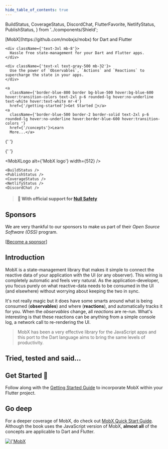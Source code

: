 ```yaml
---
hide_table_of_contents: true
---
```


  BuildStatus,
  CoverageStatus,
  DiscordChat,
  FlutterFavorite,
  NetlifyStatus,
  PublishStatus,
} from '../components/Shield';


<div className={'mb-16 grid grid-cols-2 gap-8 items-center justify-items-center'}>
  <div>
    <div className={'text-6xl font-extrabold'}>
      [MobX](https://github.com/mobxjs/mobx) for Dart and Flutter
    </div>

    <div className={'text-3xl mb-8'}>
      Hassle free state-management for your Dart and Flutter apps.
    </div>

    <div className={'text-xl text-gray-500 mb-32'}>
      Use the power of `Observables`, `Actions` and `Reactions` to supercharge the state in your apps.
    </div>

    <a
      className={'border-blue-800 border bg-blue-500 hover:bg-blue-600 hover:transition-colors text-2xl p-6 rounded-lg hover:no-underline text-white hover:text-white mr-4'}
      href={'/getting-started'}>Get Started 🚀</a>
    <a
      className={'border-blue-500 border-2 border-solid text-2xl p-6 rounded-lg hover:no-underline hover:border-blue-600 hover:transition-colors '}
      href={'/concepts'}>Learn
      More...</a>

  </div>

{' '}

{' '}

<MobXLogo alt={'MobX logo'} width={512} />

</div>

<div className={'bg-amber-100'}>
  <div className={'flex flex-wrap gap-4'}>
    <PubBadge name="mobx" />
    <PubBadge name="flutter_mobx" />
    <PubBadge name="mobx_codegen" />

    <BuildStatus />
    <PublishStatus />
    <CoverageStatus />
    <NetlifyStatus />
    <DiscordChat />

  </div>

</div>

<FlutterFavorite />

> #### 🚀 With official support for [Null Safety](https://dart.dev/null-safety)

## Sponsors

We are very thankful to our sponsors to make us part of their _Open Source
Software (OSS)_ program.

[[Become a sponsor](https://opencollective.com/mobx#sponsor)]

<SponsorList />

## Introduction

MobX is a state-management library that makes it simple to connect the reactive
data of your application with the UI (or any observer). This wiring is
completely automatic and feels very natural. As the application-developer, you
focus purely on what reactive-data needs to be consumed in the UI (and
elsewhere) without worrying about keeping the two in sync.

It's not really magic but it does have some smarts around what is being consumed
(**observables**) and where (**reactions**), and automatically tracks it for
you. When the _observables_ change, all _reactions_ are re-run. What's
interesting is that these reactions can be anything from a simple console log, a
network call to re-rendering the UI.

> MobX has been a very effective library for the JavaScript apps and this port
> to the Dart language aims to bring the same levels of productivity.

## Tried, tested and said...

<TestimonialList />

## Get Started 🚀

Follow along with the [Getting Started Guide](/getting-started) to incorporate
MobX within your Flutter project.

## Go deep

For a deeper coverage of MobX, do check out
[MobX Quick Start Guide](https://www.packtpub.com/web-development/mobx-quick-start-guide).
Although the book uses the JavaScript version of MobX, **almost all** of the
concepts are applicable to Dart and Flutter.

<a href="https://www.packtpub.com/web-development/mobx-quick-start-guide">
  <img src={book} alt={'MobX Quick Start Guide'} />
</a>
